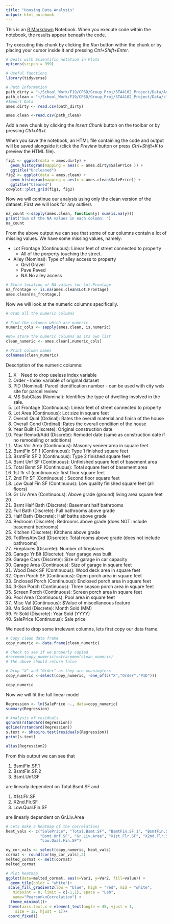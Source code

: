 ```yaml
---
title: "Housing Data Analysis"
output: html_notebook
---
```


This is an [R Markdown](http://rmarkdown.rstudio.com) Notebook. When you execute code within the notebook, the results appear beneath the code. 

Try executing this chunk by clicking the *Run* button within the chunk or by placing your cursor inside it and pressing *Ctrl+Shift+Enter*. 

```r
# Deals with Scientific notation in Plots 
options(scipen = 999)

# Useful functions  
library(tidyverse)

# Path Information 
path_dirty = "~/School_Work/F19/CPSD/Group_Proj/STA4102_Project/Data/AmesHousing.csv"
path_clean = "~/School_Work/F19/CPSD/Group_Proj/STA4102_Project/Data/cleaned_data.csv"
#Import Data
ames.dirty <- read.csv(path_dirty)

ames.clean <-read.csv(path_clean)

```

Add a new chunk by clicking the *Insert Chunk* button on the toolbar or by pressing *Ctrl+Alt+I*.

When you save the notebook, an HTML file containing the code and output will be saved alongside it (click the *Preview* button or press *Ctrl+Shift+K* to preview the HTML file).

```r
fig1 <- ggplot(data = ames.dirty) + 
  geom_histogram(mapping = aes(x = ames.dirty$SalePrice )) +
  ggtitle("Uncleaned")
fig2 <- ggplot(data = ames.clean) + 
  geom_histogram(mapping = aes(x = ames.clean$SalePrice)) + 
  ggtitle("Cleaned")
cowplot::plot_grid(fig1, fig2)
```

Now we will continue our analysis using only the clean version of the dataset.
First we will look for any outliers
```r
na_count <-sapply(ames.clean, function(y) sum(is.na(y)))
print("Sum of the NA values in each column: ")
na_count
```

From the above output we can see that some of our columns contain a lot of missing values. 
We have some missing values, namely: 

* Lot Frontage (Continuous): Linear feet of street connected to property
    + All of the porperty touching the street. 
* Alley (Nominal): Type of alley access to property
    +  Grvl	Gravel
    +  Pave	Paved
    +  NA 	No alley access


```r
# Store location of NA values for Lot.Frontage 
na_frontage <- is.na(ames.clean$Lot.Frontage)
ames.clean[na_frontage,]
```


Now we will look at the numeric columns specifically.
```r
# Grab all the numeric columns 

# Find the columns which are numeric 
numeric_cols <- sapply(ames.clean, is.numeric)

#Now store the numeric columns as its own list 
clean_numeric <- ames.clean[,numeric_cols]

# Print column names 
colnames(clean_numeric)
```
Description of the numeric columns: 

1. X - Need to drop useless index variable 
2. Order - Index variable of original dataset 
3. PID (Nominal): Parcel identification number  - can be used with city web site for parcel review. 
4. MS SubClass (Nominal): Identifies the type of dwelling involved in the sale.	
5. Lot Frontage (Continuous): Linear feet of street connected to property
6. Lot Area (Continuous): Lot size in square feet
7. Overall Qual (Ordinal): Rates the overall material and finish of the house
8. Overall Cond (Ordinal): Rates the overall condition of the house
9. Year Built (Discrete): Original construction date
10. Year Remod/Add (Discrete): Remodel date (same as construction date if no remodeling or additions)
11. Mas Vnr Area (Continuous): Masonry veneer area in square feet
12. BsmtFin SF 1 (Continuous): Type 1 finished square feet
13. BsmtFin SF 2 (Continuous): Type 2 finished square feet
14. Bsmt Unf SF (Continuous): Unfinished square feet of basement area
15. Total Bsmt SF (Continuous): Total square feet of basement area
16. 1st flr sf (continuous): first floor square feet
17. 2nd Flr SF (Continuous)	: Second floor square feet
18. Low Qual Fin SF (Continuous): Low quality finished square feet (all floors)
19. Gr Liv Area (Continuous): Above grade (ground) living area square feet
20.
21. Bsmt Half Bath (Discrete): Basement half bathrooms
22. Full Bath (Discrete): Full bathrooms above grade
23. Half Bath (Discrete): Half baths above grade
24. Bedroom (Discrete): Bedrooms above grade (does NOT include basement bedrooms)
25. Kitchen (Discrete): Kitchens above grade
26. TotRmsAbvGrd	(Discrete): Total rooms above grade (does not include bathrooms)
27. Fireplaces (Discrete): Number of fireplaces
28. Garage Yr Blt (Discrete): Year garage was built
29. Garage Cars (Discrete): Size of garage in car capacity
30. Garage Area (Continuous): Size of garage in square feet
31. Wood Deck SF (Continuous): Wood deck area in square feet
32. Open Porch SF (Continuous): Open porch area in square feet
33. Enclosed Porch (Continuous): Enclosed porch area in square feet
34. 3-Ssn Porch (Continuous): Three season porch area in square feet
35. Screen Porch (Continuous): Screen porch area in square feet
36. Pool Area (Continuous): Pool area in square feet
37. Misc Val (Continuous): $Value of miscellaneous feature
38. Mo Sold (Discrete): Month Sold (MM)
39. Yr Sold (Discrete): Year Sold (YYYY)
40. SalePrice (Continuous): Sale price 
 

We need to drop some irrelevant columns, lets first copy our data frame. 
```r
# Copy clean data frame 
copy_numeric <- data.frame(clean_numeric)

# Check to see if we properly copied 
#racemem(copy_numeric)==tracemem(clean_numeric)
# the above should return false 

# Drop "X" and "Order" as they are meaningless
copy_numeric <-select(copy_numeric, -one_of(c("X","Order","PID")))

copy_numeric
```

Now we will fit the full linear model 
```r
Regression <- lm(SalePrice ~., data=copy_numeric)
summary(Regression)
```
```r
# Analysis of residuals 
qqnorm(rstandard(Regression))
qqline(rstandard(Regression))
s.text <- shapiro.test(residuals(Regression))
print(s.text)
```

```r
alias(Regression2)
```
From this output we can see that 

1. BsmtFin.SF.1
2. BsmtFin.SF.2
3. Bsmt.Unf.SF

are linearly dependent on Total.Bsmt.SF and 

1. X1st.Flr.SF
2. X2nd.Flr.SF
3. Low.Qual.Fin.SF

are linearly dependent on Gr.Liv.Area
```r
# Lets make a heatmap of the correlations 
heat_vals <- c("SalePrice", "Total.Bsmt.SF", "BsmtFin.SF.1", "BsmtFin.SF.2",
               "Bsmt.Unf.SF", "Gr.Liv.Area", "X1st.Flr.SF", "X2nd.Flr.SF",
               "Low.Qual.Fin.SF")

my_cor_vals <- select(copy_numeric, heat_vals)
cormat <- round(cor(my_cor_vals),2)
melted_cormat <- melt(cormat)
melted_cormat

# Plot heatmap 
ggplot(data=melted_cormat, aes(x=Var1, y=Var2, fill=value)) + 
  geom_tile(color = "white")+
 scale_fill_gradient2(low = "blue", high = "red", mid = "white", 
   midpoint = 0, limit = c(-1,1), space = "Lab", 
   name="Pearson\nCorrelation") +
  theme_minimal()+ 
 theme(axis.text.x = element_text(angle = 45, vjust = 1, 
    size = 12, hjust = 1))+
 coord_fixed()
```

